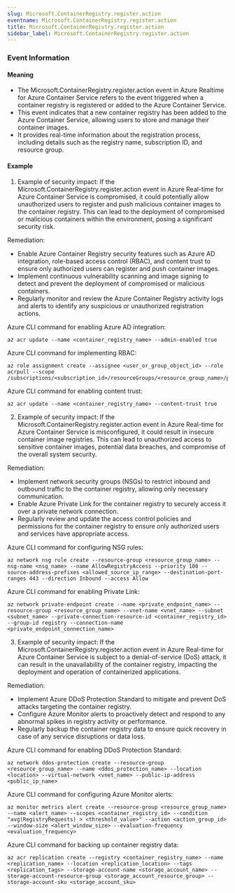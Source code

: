 ```yaml
--- 
slug: Microsoft.ContainerRegistry.register.action
eventname: Microsoft.ContainerRegistry.register.action
title: Microsoft.ContainerRegistry.register.action
sidebar_label: Microsoft.ContainerRegistry.register.action
---
```

                       
### Event Information

#### Meaning

- The Microsoft.ContainerRegistry.register.action event in Azure Realtime for Azure Container Service refers to the event triggered when a container registry is registered or added to the Azure Container Service.
- This event indicates that a new container registry has been added to the Azure Container Service, allowing users to store and manage their container images.
- It provides real-time information about the registration process, including details such as the registry name, subscription ID, and resource group.



#### Example

1. Example of security impact: If the Microsoft.ContainerRegistry.register.action event in Azure Real-time for Azure Container Service is compromised, it could potentially allow unauthorized users to register and push malicious container images to the container registry. This can lead to the deployment of compromised or malicious containers within the environment, posing a significant security risk.

Remediation:
- Enable Azure Container Registry security features such as Azure AD integration, role-based access control (RBAC), and content trust to ensure only authorized users can register and push container images.
- Implement continuous vulnerability scanning and image signing to detect and prevent the deployment of compromised or malicious containers.
- Regularly monitor and review the Azure Container Registry activity logs and alerts to identify any suspicious or unauthorized registration actions.

Azure CLI command for enabling Azure AD integration:
```
az acr update --name <container_registry_name> --admin-enabled true
```

Azure CLI command for implementing RBAC:
```
az role assignment create --assignee <user_or_group_object_id> --role acrpull --scope /subscriptions/<subscription_id>/resourceGroups/<resource_group_name>/providers/Microsoft.ContainerRegistry/registries/<container_registry_name>
```

Azure CLI command for enabling content trust:
```
az acr update --name <container_registry_name> --content-trust true
```

2. Example of security impact: If the Microsoft.ContainerRegistry.register.action event in Azure Real-time for Azure Container Service is misconfigured, it could result in insecure container image registries. This can lead to unauthorized access to sensitive container images, potential data breaches, and compromise of the overall system security.

Remediation:
- Implement network security groups (NSGs) to restrict inbound and outbound traffic to the container registry, allowing only necessary communication.
- Enable Azure Private Link for the container registry to securely access it over a private network connection.
- Regularly review and update the access control policies and permissions for the container registry to ensure only authorized users and services have appropriate access.

Azure CLI command for configuring NSG rules:
```
az network nsg rule create --resource-group <resource_group_name> --nsg-name <nsg_name> --name AllowRegistryAccess --priority 100 --source-address-prefixes <allowed_source_ip_range> --destination-port-ranges 443 --direction Inbound --access Allow
```

Azure CLI command for enabling Private Link:
```
az network private-endpoint create --name <private_endpoint_name> --resource-group <resource_group_name> --vnet-name <vnet_name> --subnet <subnet_name> --private-connection-resource-id <container_registry_id> --group-id registry --connection-name <private_endpoint_connection_name>
```

3. Example of security impact: If the Microsoft.ContainerRegistry.register.action event in Azure Real-time for Azure Container Service is subject to a denial-of-service (DoS) attack, it can result in the unavailability of the container registry, impacting the deployment and operation of containerized applications.

Remediation:
- Implement Azure DDoS Protection Standard to mitigate and prevent DoS attacks targeting the container registry.
- Configure Azure Monitor alerts to proactively detect and respond to any abnormal spikes in registry activity or performance.
- Regularly backup the container registry data to ensure quick recovery in case of any service disruptions or data loss.

Azure CLI command for enabling DDoS Protection Standard:
```
az network ddos-protection create --resource-group <resource_group_name> --name <ddos_protection_name> --location <location> --virtual-network <vnet_name> --public-ip-address <public_ip_name>
```

Azure CLI command for configuring Azure Monitor alerts:
```
az monitor metrics alert create --resource-group <resource_group_name> --name <alert_name> --scopes <container_registry_id> --condition "avg(RegistryRequests) > <threshold_value>" --action <action_group_id> --window-size <alert_window_size> --evaluation-frequency <evaluation_frequency>
```

Azure CLI command for backing up container registry data:
```
az acr replication create --registry <container_registry_name> --name <replication_name> --location <replication_location> --tags <replication_tags> --storage-account-name <storage_account_name> --storage-account-resource-group <storage_account_resource_group> --storage-account-sku <storage_account_sku>
```


 